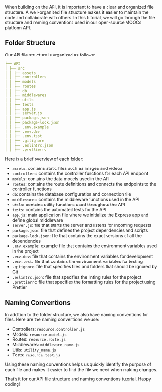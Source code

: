 
When building on the API, it is important to have a clear and organized file structure. A well-organized file structure makes it easier to maintain the code and collaborate with others. In this tutorial, we will go through the file structure and naming conventions used in our open-source MOOCs platform API.

## Folder Structure

Our API file structure is organized as follows:

```yaml
├── API
│ ├── src
│ │ ├── assets
│ │ ├── controllers
│ │ ├── models
│ │ ├── routes
│ │ ├── db
│ │ ├── middlewares
│ │ ├── utils
│ │ ├── tests
│ │ ├── app.js
│ │ ├── server.js
│ │ ├── package.json
│ │ ├── package-lock.json
│ │ ├── .env.example
│ │ ├── .env.dev
│ │ ├── .env.test
│ │ ├── .gitignore
│ │ ├── .eslintrc.json
│ │ ├── .prettierrc
```


Here is a brief overview of each folder:

- `assets`: contains static files such as images and videos
- `controllers`: contains the controller functions for each API endpoint
- `models`: contains the data models used in the API
- `routes`: contains the route definitions and connects the endpoints to the controller functions
- `db`: contains the database configuration and connection file
- `middlewares`: contains the middleware functions used in the API
- `utils`: contains utility functions used throughout the API
- `tests`: contains the automated tests for the API
- `app.js`: main application file where we initialize the Express app and define global middleware
- `server.js`: file that starts the server and listens for incoming requests
- `package.json`: file that defines the project dependencies and scripts
- `package-lock.json`: file that contains the exact versions of all the dependencies
- `.env.example`: example file that contains the environment variables used in the project
- `.env.dev`: file that contains the environment variables for development
- `.env.test`: file that contains the environment variables for testing
- `.gitignore`: file that specifies files and folders that should be ignored by Git
- `.eslintrc.json`: file that specifies the linting rules for the project
- `.prettierrc`: file that specifies the formatting rules for the project using Prettier

## Naming Conventions

In addition to the folder structure, we also have naming conventions for files. Here are the naming conventions we use:

- Controllers: `resource.controller.js`
- Models: `resource.model.js`
- Routes: `resource.route.js`
- Middlewares: `middleware_name.js`
- Utils: `utility_name.js`
- Tests: `resource.test.js`

Using these naming conventions helps us quickly identify the purpose of each file and makes it easier to find the file we need when making changes.

That's it for our API file structure and naming conventions tutorial. Happy coding!


